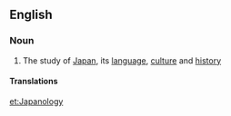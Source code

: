 ==English==

===Noun===
{{wikipedia}}
{{en-noun|-}}

# The study of [[Japan]], its [[language]], [[culture]] and [[history]]

====Translations====
{{trans-top|the study of Japan}}
{{trans-mid}}
{{trans-bottom}}

[[et:Japanology]]